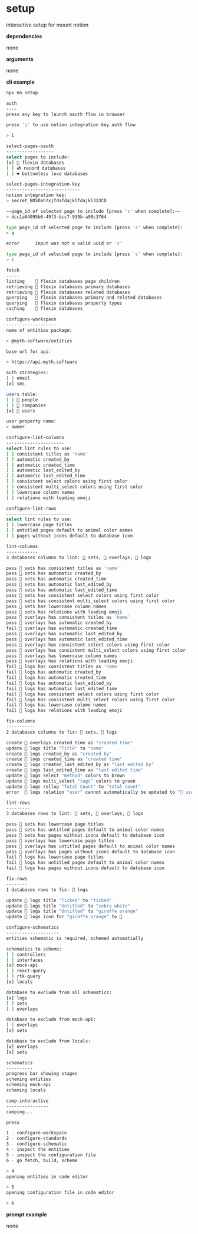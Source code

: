 # setup

interactive setup for mount notion

**dependencies**

none

**arguments**

none

**cli example**

```sh title="terminal"
npx mn setup

auth
----
press any key to launch oauth flow in browser

press 'i' to use notion integration key auth flow

> i

select-pages-oauth
------------------
select pages to include:
[x] 💪 flexin databases
[ ] 💿 record databases
[ ] ❤️ bottomless love databases

select-pages-integration-key
----------------------------
notion integration key:
> secret_BO5Dah7xjfdafdajklfdajkl323CD

~~page_id of selected page to include [press 'c' when complete]:~~
> dcc1a64095b6-49f3-bcc7-939b-a90c3764

type page_id of selected page to include [press 'c' when complete]:
> a

error      input was not a valid uuid or 'c'

type page_id of selected page to include [press 'c' when complete]:
> c

fetch
-----
listing    💪 flexin databases page children
retrieving 💪 flexin databases primary databases
retrieving 💪 flexin databases related databases
querying   💪 flexin databases primary and related databases
querying   💪 flexin databases property types
caching    💪 flexin databases

configure-workspace
-------------------
name of entities package:

> @myth-software/entities

base url for api:

> https://api.myth.software

auth strategies:
[ ] email
[x] sms

users table:
[ ] 👥 people
[ ] 🏢 companies
[x] 🙂 users

user property name:
> owner

configure-lint-columns
----------------------
select lint rules to use:
[ ] consistent titles as 'name'
[ ] automatic created_by
[ ] automatic created_time
[ ] automatic last_edited_by
[ ] automatic last_edited_time
[ ] consistent select colors using first color
[ ] consistent multi_select colors using first color
[ ] lowercase column names
[ ] relations with leading emoji

configure-lint-rows
------------------------
select lint rules to use:
[ ] lowercase page titles
[ ] untitled pages default to animal color names
[ ] pages without icons default to database icon

lint-columns
------------
3 databases columns to lint: 🔢 sets, 🔵 overlays, 📝 logs

pass 🔢 sets has consistent titles as 'name'
pass 🔢 sets has automatic created_by
pass 🔢 sets has automatic created_time
pass 🔢 sets has automatic last_edited_by
pass 🔢 sets has automatic last_edited_time
pass 🔢 sets has consistent select colors using first color
pass 🔢 sets has consistent multi_select colors using first color
pass 🔢 sets has lowercase column names
pass 🔢 sets has relations with leading emoji
pass 🔵 overlays has consistent titles as 'name'
pass 🔵 overlays has automatic created_by
fail 🔵 overlays has automatic created_time
pass 🔵 overlays has automatic last_edited_by
pass 🔵 overlays has automatic last_edited_time
pass 🔵 overlays has consistent select colors using first color
pass 🔵 overlays has consistent multi_select colors using first color
pass 🔵 overlays has lowercase column names
pass 🔵 overlays has relations with leading emoji
fail 📝 logs has consistent titles as 'name'
fail 📝 logs has automatic created_by
fail 📝 logs has automatic created_time
fail 📝 logs has automatic last_edited_by
fail 📝 logs has automatic last_edited_time
fail 📝 logs has consistent select colors using first color
fail 📝 logs has consistent multi_select colors using first color
fail 📝 logs has lowercase column names
fail 📝 logs has relations with leading emoji

fix-columns
-----------
2 databases columns to fix: 🔢 sets, 📝 logs

create 🔵 overlays created_time as "created time"
update 📝 logs title "Title" to "name"
create 📝 logs created_by as "created by"
create 📝 logs created_time as "created time"
create 📝 logs created_last_edited_by as "last edited by"
create 📝 logs last_edited_time as "last edited time"
update 📝 logs select "method" colors to brown
update 📝 logs multi_select "tags" colors to green
update 📝 logs rollup "Total Count" to "total count"
error  📝 logs relation "user" cannot automatically be updated to "🙂 user". manual update in notion is required.

lint-rows
---------
3 databases rows to lint: 🔢 sets, 🔵 overlays, 📝 logs

pass 🔢 sets has lowercase page titles
pass 🔢 sets has untitled pages default to animal color names
pass 🔢 sets has pages without icons default to database icon
pass 🔵 overlays has lowercase page titles
pass 🔵 overlays has untitled pages default to animal color names
pass 🔵 overlays has pages without icons default to database icon
fail 📝 logs has lowercase page titles
fail 📝 logs has untitled pages default to animal color names
fail 📝 logs has pages without icons default to database icon

fix-rows
--------
1 databases rows to fix: 📝 logs

update 📝 logs title "Ticked" to "ticked"
update 📝 logs title "Untitled" to "zebra white"
update 📝 logs title "Untitled" to "giraffe orange"
update 📝 logs icon for "giraffe orange" to 📝

configure-schematics
--------------------
entities schematic is required, schemed automatially

schematics to scheme:
[ ] controllers
[ ] interfaces
[x] mock-api
[ ] react-query
[ ] rtk-query
[x] locals

database to exclude from all schematics:
[x] logs
[ ] sets
[ ] overlays

database to exclude from mock-api:
[ ] overlays
[x] sets

database to exclude from locals:
[x] overlays
[x] sets

schematics
----------
progress bar showing stages
scheming entities
scheming mock-api
scheming locals

camp-interactive
----------------
camping...

press

1 - configure-workspace
2 - configure-standards
3 - configure-schematic
4 - inspect the entities
5 - inspect the configuration file
6 - go fetch, build, scheme

> 4
opening entities in code editor

> 5
opening configuration file in code editor

> 6
```

**prompt example**

none

